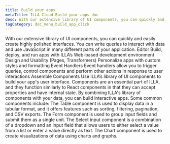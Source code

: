 ```yaml
---
title: Build your apps
metaTitle: ILLA Cloud Build your apps doc
desc: With our extensive library of UI components, you can quickly and easily create highly polished interfaces with ILLA Cloud.
tagCategory: doc_menu_build_app_click
---
```


With our extensive library of UI components, you can quickly and easily create highly polished interfaces. You can write queries to interact with data and use JavaScript in many different parts of your application.
Editor
Build, deploy, and run apps with ILLA’s Web-based development environment 
Design and Usability (Pages, Transformers)
Personalize apps with custom styles and formatting
Event Handlers 
Event handlers allow you to trigger queries, control components and perform other actions in response to user interactions
Assemble Components
Use ILLA’s library of UI components to build your app's user interface.
Components are an essential part of ILLA, and they function similarly to React components in that they can accept properties and have internal state. By combining ILLA's library of components with your data, you can build interactive apps.
Some common components include:
The Table component is used to display data in a tabular format, and it offers features such as sorting, filtering, pagination, and CSV exports. 
The Form component is used to group input fields and submit them as a single unit. 
The Select input component is a combination of a dropdown and an input field that allows users to either select a value from a list or enter a value directly as text. 
The Chart component is used to create visualizations of data using charts and graphs.
